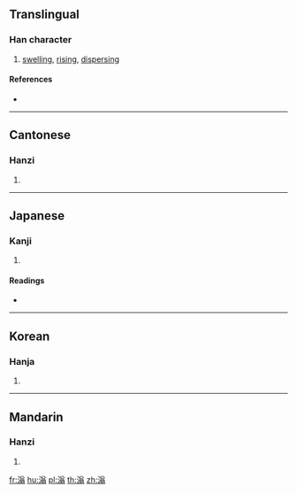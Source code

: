 ==Translingual==

===Han character===
{{Han char|rn=85|rad=水|as=10|sn=13|four=38127|canj=ECIM}}

# [[swelling]], [[rising]], [[dispersing]]

====References====
* {{Han ref|kx=0641.260|dkj=18004|dj=1049.050|hdz=31703.020|uh=6EC3|ud=28355|bh=DE5B|bd=56923}}

----

==Cantonese==

===Hanzi===
{{yue-hanzi|jyut=|y=yung2}}

# {{defn|lang=yue|sort=水10}}

----

==Japanese==

===Kanji===
{{ja-kanji|grade=|rs=水10}}

# {{defn|lang=ja|sort=水10}}

====Readings====
* {{ja-readings|on=[[おう]] (ō), [[お]] (o)|kun=}}

----

==Korean==

===Hanja===
{{ko-hanja|hangeul=옹|eumhun=|rv=ong|mr=ong|y=ong}}

# {{defn|lang=ko|sort=水10}}

----

==Mandarin==

===Hanzi===
{{cmn-hanzi|pin=[[wěng]] ([[weng3]])|wg=weng<sup>3</sup>}}

# {{defn|lang=cmn|sort=水10}}

[[fr:滃]]
[[hu:滃]]
[[pl:滃]]
[[th:滃]]
[[zh:滃]]